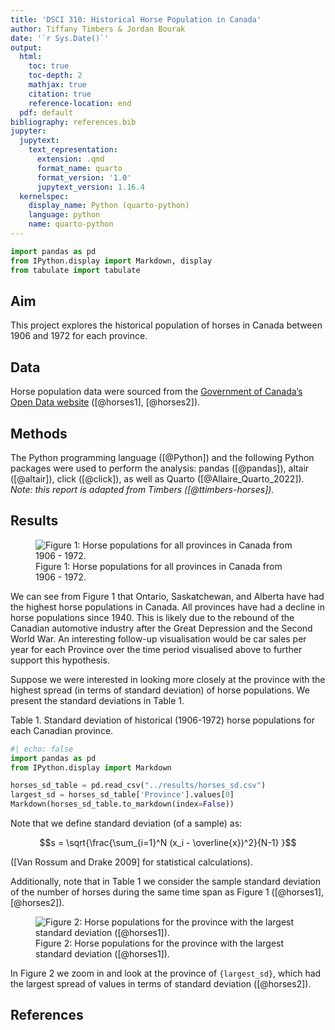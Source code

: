 ```yaml
---
title: 'DSCI 310: Historical Horse Population in Canada'
author: Tiffany Timbers & Jordan Bourak
date: '`r Sys.Date()`'
output:
  html:
    toc: true
    toc-depth: 2
    mathjax: true
    citation: true
    reference-location: end
  pdf: default
bibliography: references.bib
jupyter:
  jupytext:
    text_representation:
      extension: .qmd
      format_name: quarto
      format_version: '1.0'
      jupytext_version: 1.16.4
  kernelspec:
    display_name: Python (quarto-python)
    language: python
    name: quarto-python
---
```


```python
import pandas as pd
from IPython.display import Markdown, display
from tabulate import tabulate
```

## Aim

This project explores the historical population of horses in Canada 
between 1906 and 1972 for each province.

## Data

Horse population data were sourced from the 
[Government of Canada's Open Data website](http://open.canada.ca/en/open-data) 
([@horses1], [@horses2]).

## Methods

The Python programming language ([@Python]) and the following Python packages were used to perform the analysis: 
pandas ([@pandas]), altair ([@altair]), click ([@click]), 
as well as Quarto ([@Allaire_Quarto_2022]). 
*Note: this report is adapted from Timbers ([@ttimbers-horses]).* 

## Results

![Figure 1: Horse populations for all provinces in Canada from 1906 - 1972.](../results/horse_pops_plot.png)


We can see from Figure 1 that Ontario, Saskatchewan, and Alberta 
have had the highest horse populations in Canada. 
All provinces have had a decline in horse populations since 1940. 
This is likely due to the rebound of the Canadian automotive industry 
after the Great Depression and the Second World War. 
An interesting follow-up visualisation would be car sales per year 
for each Province over the time period visualised above 
to further support this hypothesis.

Suppose we were interested in looking more closely at the province 
with the highest spread (in terms of standard deviation) of horse populations. 
We present the standard deviations in Table 1.

Table 1. Standard deviation of historical (1906-1972) horse populations for each Canadian province.

```python
#| echo: false
import pandas as pd
from IPython.display import Markdown

horses_sd_table = pd.read_csv("../results/horses_sd.csv")
largest_sd = horses_sd_table['Province'].values[0]
Markdown(horses_sd_table.to_markdown(index=False))
```

Note that we define standard deviation (of a sample) as:

$$s = \sqrt{\frac{\sum_{i=1}^N (x_i - \overline{x})^2}{N-1} }$$

([Van Rossum and Drake 2009] for statistical calculations).

Additionally, note that in Table 1 we consider the sample standard deviation of the number of horses during the same time span as Figure 1 ([@horses1], [@horses2]).

![Figure 2: Horse populations for the province with the largest standard deviation ([@horses1]).](../results/horse_pops_plot_largest_sd.png)



In Figure 2 we zoom in and look at the province of `{largest_sd}`, which had the largest spread of values in terms of standard deviation ([@horses2]).

## References

